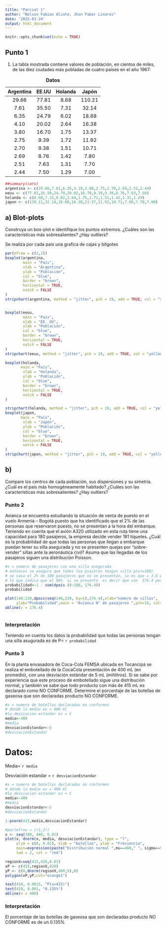```yaml
---
title: "Parcial 1"
author: "Nelson Fabian Alzate, Jhon Faber Linares"
date: '2022-03-24'
output: html_document
---
```


```r
knitr::opts_chunk$set(echo = TRUE)
```

## Punto 1
1. La tabla mostrada contiene valores de población, en cientos de miles, de las diez ciudades más pobladas de cuatro países en el año 1967:

Table: **Datos**

**Argentina**|**EE.UU**|**Holanda**|**Japón**
|:------:|:------:|:------:|:------:
29.66| 77.81|8.68|110.21
7.61| 35.50|7.31|32.14
6.35| 24.79|6.02|18.88
4.10| 20.02|2.64|16.38
3.80| 16.70|1.75|13.37
2.75| 9.39|1.72|11.92
2.70| 9.38|1.51|10.71
2.69| 8.76|1.42|7.80
2.51| 7.63|1.31|7.70
2.44| 7.50|1.29|7.00

```r
##summary(cars)
argentina <- c(29.66,7.61,6.35,4.10,3.80,2.75,2.70,2.69,2.51,2.44)
eeuu <- c(77.81,35.50,24.79,20.02,16.70,9.39,9.38,8.76,7.63,7.50)
holanda <- c(8.68,7.31,6.02,2.64,1.75,1.72,1.51,1.42,1.31,1.29)
japon <- c(110.21,32.14,18.88,16.38,13.37,11.92,10.71,7.80,7.70,7.00)


```

## a) Blot-plots 
Construya un box-plot e identifique los puntos extremos. ¿Cuáles son las características más sobresalientes? ¿Hay outliers?


Se realiza por cada pais una grafica de cajas y bitgotes

```r

par(mfrow = c(2,2))
boxplot(argentina,
        main = "País",
        xlab = "Argentina",
        ylab = "Población",
        col = "blue",
        border = "brown",
        horizontal = TRUE,
        notch = FALSE
)
stripchart(argentina, method = "jitter", pch = 19, add = TRUE, col = "yellow")


boxplot(eeuu,
        main = "País",
        xlab = "EE. UU",
        ylab = "Población",
        col = "blue",
        border = "brown",
        horizontal = TRUE,
        notch = FALSE
)
stripchart(eeuu, method = "jitter", pch = 19, add = TRUE, col = "yellow")

boxplot(holanda,
       main = "País",
        xlab = "Holanda",
        ylab = "Población",
        col = "blue",
        border = "brown",
        horizontal = TRUE,
        notch = FALSE
)

stripchart(holanda, method = "jitter", pch = 19, add = TRUE, col = "yellow")
boxplot(japon,
       main = "País",
        xlab = "Japón",
        ylab = "Población",
        col = "blue",
        border = "brown",
        horizontal = TRUE,
        notch = FALSE
)
stripchart(japon, method = "jitter", pch = 19, add = TRUE, col = "yellow")
```


## b) 
Compare los centros de cada población, sus dispersiones y su simetría. ¿Cuál es el país más
homogéneamente habitado? ¿Cuáles son las características más sobresalientes? ¿Hay outliers?


### Punto 2
Avianca se encuentra estudiando la situación de venta de puesto en el vuelo Armenia – Bogotá puesto
que ha identificado que el 2% de las personas que reservaron puesto, no se presentan a la hora del
embarque. Teniendo en cuenta que el avión A320 utilizado en esta ruta tiene una capacidad para 180
pasajeros, la empresa decide vender 181 tiquetes. ¿Cuál es la probabilidad de que todas las personas que
llegan a embarque puedan tener su silla asegurada y no se presenten quejas por “sobre-vender” sillas ante
la aeronáutica civil? Asuma que las llegadas de los pasajeros siguen una distribución Poisson.


```r
#x = numero de pasajeros con una silla asegurada
# entonces se asegura que todos loa psajeros tengan silla p(x<=180)
# se casa el 2% de 180 pasajeros que no se presentan, lo es que = 3.6 personas 
# lo que indica que el 98%  si se presenta  es decir que son  176.4 personas
probabilidad<-1 - sum(dpois (0:180, 176.4))
probabilidad

plot(140:210,dpois(seq(140,210, by=1),176.4),xlab="número de sillas",
     ylab="Probabilidad",main = "Avianca N° de pasajeros ",pch=16, col="blue")
abline(v = 176.4)



```

### Interpretación 
Teniendo en cuenta los datos la probabilidad que todas las personas tengan
una silla asugurada es de P= `r probabilidad`


### Punto 3
En la planta envasadora de Coca-Cola FEMSA ubicada en Tocancipá se realiza el embotellado de la CocaCola presentación de 400 mL (en promedio), con una desviación estándar de 5 mL (mililitros). Si se sabe por
experiencia que este proceso de embotellado sigue una distribución normal, y también se sabe que todo
producto con más de 415 mL es declarado como NO CONFORME. Determine el porcentaje de las botellas de
gaseosa que son declaradas producto NO CONFORME.

```r
#x = numero de botellas declaradas no conformes
# donde la medie es = 400 ml
#la desviacion estandar es = 5
media<-400
#media
desviacionEstandar<-5
#desviacionEstandar
```

# Datos:
Media= `r media`

Desviación estandar = `r desviacionEstandar`


```r
#x = numero de botellas declaradas no conformes
# donde la medie es = 400 ml
#la desviacion estandar es = 5
media<-400
#media
desviacionEstandar<-5
#desviacionEstandar

1-pnorm(415,media,desviacionEstandar)

#par(mfrow = c(1,2))
x <- seq(380, 440, 0.01)
plot(x, dnorm(x, media, desviacionEstandar), type = "l",
     ylim = c(0, 0.01), xlab = "botellas", ylab = "Frecuencia", 
     main=expression(paste("Distribución normal ",mu==400," ", sigma==5)), 
     lwd = 2, col = "red")

regionX=seq(415,420,0.01)            
xP <- c(415,regionX,420)  
yP <- c(0,dnorm(regionX,400,5),0)
polygon(xP,yP,col="orange1")

text(410, 0.0015, "P(x>415)")
text(410, 0.001, "0.135%")
abline(v = 400)


```


### Interpretación 
El porcentaje de las botellas de gaseosa que son declaradas producto NO CONFORME es de un 0.135%

